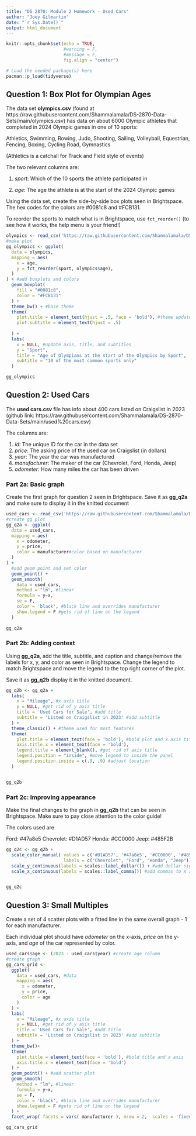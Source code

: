```yaml
---
title: "DS 2870: Module 2 Homework - Used Cars"
author: "Joey Gilmartin"
date: "`r Sys.Date()`"
output: html_document
---
```


```r
knitr::opts_chunk$set(echo = TRUE,
                      #warning = F,
                      #message = F,
                      fig.align = "center")

# Load the needed package(s) here
pacman::p_load(tidyverse)
```

## Question 1: Box Plot for Olympian Ages

The data set **olympics.csv** (found at https://raw.githubusercontent.com/Shammalamala/DS-2870-Data-Sets/main/olympics.csv) has data on about 6000 Olympic athletes that completed in 2024 Olympic games in one of 10 sports:

Athletics, Swimming, Rowing, Judo, Shooting, Sailing, Volleyball, Equestrian, Fencing, Boxing, Cycling Road, Gymnastics

(Athletics is a catchall for Track and Field style of events)

The two relevant columns are:

1) *sport*: Which of the 10 sports the athlete participated in

2) *age*: The age the athlete is at the start of the 2024 Olympic games

Using the data set, create the side-by-side box plots seen in Brightspace. The hex codes for the colors are #0081c8 and #FCB131.

To reorder the sports to match what is in Brightspace, use `fct_reorder()` (to see how it works, the help menu is your friend!)


```r
olympics <- read_csv('https://raw.githubusercontent.com/Shammalamala/DS-2870-Data-Sets/main/olympics.csv')
#make plot
gg_olympics <- ggplot(
  data = olympics,
  mapping = aes(
    x = age,
    y = fct_reorder(sport, olympics$age),
  )
) + #add boxplots and colors
  geom_boxplot(
    fill = "#0081c8",
    color = "#FCB131"
  ) + 
  theme_bw() + #base theme
  theme(
    plot.title = element_text(hjust = .5, face = 'bold'), #theme updates, bold title and center title and subtitle
    plot.subtitle = element_text(hjust = .5)
    
  ) +
  labs( 
    x = NULL, #update axis, title, and subtitles
    y = "Sport",
    title = "Age of Olympians at the start of the Olympics by Sport",
    subtitle = "10 of the most common sports only"
  )

gg_olympics

```

## Question 2: Used Cars

The **used cars.csv** file has info about 400 cars listed on Craigslist in 2023 (github link: https://raw.githubusercontent.com/Shammalamala/DS-2870-Data-Sets/main/used%20cars.csv)

The columns are: 

1) *id*: The unique ID for the car in the data set
2) *price*: The asking price of the used car on Craigslist (in dollars)
3) *year*: The year the car was manufactured
4) *manufacturer*: The maker of the car (Chevrolet, Ford, Honda, Jeep)
5) *odometer*: How many miles the car has been driven

### Part 2a: Basic graph

Create the first graph for question 2 seen in Brightspace. Save it as **gg_q2a** and make sure to display it in the knitted document

```r
used_cars <- read_csv('https://raw.githubusercontent.com/Shammalamala/DS-2870-Data-Sets/main/used%20cars.csv')
#create gg plot
gg_q2a <- ggplot(
  data = used_cars,
  mapping = aes(
    x = odometer,
    y = price,
    color = manufacturer#color based on manufacturer
  )
) +
  #add geom point and set color
  geom_point() +
  geom_smooth(
    data = used_cars,
    method = "lm", #linear
    formula = y~x,
    se = F,
    color = 'black', #black line and overrides manufacturer
    show.legend = F #gets rid of line on the legend
  )
  
gg_q2a
```

### Part 2b: Adding context

Using **gg_q2a**, add the title, subtitle, and caption and change/remove the labels for x, y, and color as seen in Brightspace. Change the legend to match Brightspace and move the legend to the top right corner of the plot.

Save it as **gg_q2b** display it in the knitted document.

```r

gg_q2b <- gg_q2a +
  labs(
    x = "Mileage", #x axis title
    y = NULL, #get rid of y axis title
    title = 'Used Cars for Sale', #add title
    subtitle = 'Listed on Craigslist in 2023' #add subtitle
  ) +
  theme_classic() + #theme used for most features
  theme(
    plot.title = element_text(face = 'bold'), #bold plot and x axis title 
    axis.title.x = element_text(face = 'bold'),
    legend.title = element_blank(), #get rid of axis title
    legend.position = "inside", #move legend to inside the panel
    legend.position.inside = c(.9, .9) #adjust location
  )


gg_q2b
```

### Part 2c: Improving appearance

Make the final changes to the graph in **gg_q2b** that can be seen in Brightspace. Make sure to pay close attention to the color guide! 

The colors used are

Ford: #47a8e5
Chevrolet: #D1AD57
Honda: #CC0000
Jeep: #485F2B

```r

gg_q2c <- gg_q2b + 
  scale_color_manual( values = c('#D1AD57', '#47a8e5', '#CC0000', '#485F2B'), #change legend colors
                      labels = c("Chevrolet", "Ford", "Honda", "Jeep")) + #capitalize legend names
  scale_y_continuous(labels = scales::label_dollar()) + #add dollar signs to y axis labels
  scale_x_continuous(labels = scales::label_comma()) #add commas to x axis labels


gg_q2c
```


## Question 3: Small Multiples

Create a set of 4 scatter plots with a fitted line in the same overall graph - 1 for each manufacturer. 

Each individual plot should have *odometer* on the x-axis, *price* on the y-axis, and *age* of the car represented by color.

```r
used_cars$age <- (2023 - used_cars$year) #create age column
#create graph
gg_cars_grid <-  
  ggplot(
    data = used_cars, #data
    mapping = aes(
      x = odometer,
      y = price,
      color = age
    )
  ) + 
  labs(
    x = "Mileage", #x axis title
    y = NULL, #get rid of y axis title
    title = 'Used Cars for Sale', #add title
    subtitle = 'Listed on Craigslist in 2023' #add subtitle
  ) +
  theme_bw()+
  theme(
    plot.title = element_text(face = 'bold'), #bold title and x axis
    axis.title.x = element_text(face = 'bold')
  ) +
  geom_point() + #add scatter plot
  geom_smooth(
    method = "lm", #linear
    formula = y~x,
    se = F,
    color = 'black', #black line and overrides manufacturer
    show.legend = F #gets rid of line on the legend
  ) +
  facet_wrap( facets = vars( manufacturer ), nrow = 2,  scales = 'fixed' ) #facet based on manufacturer

gg_cars_grid
```

